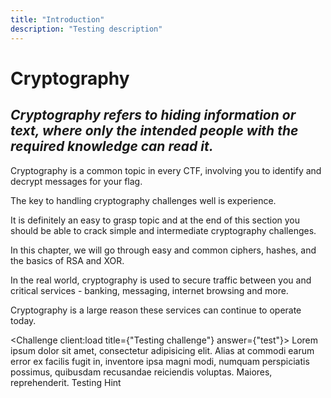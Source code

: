 ```yaml
---
title: "Introduction"
description: "Testing description"
---
```


# **Cryptography**

## _Cryptography refers to hiding information or text, where only the intended people with the required knowledge can read it._

Cryptography is a common topic in every CTF, involving you to identify and decrypt messages for your flag.

The key to handling cryptography challenges well is experience.

It is definitely an easy to grasp topic and at the end of this section you should be able to crack simple and intermediate cryptography challenges.

In this chapter, we will go through easy and common ciphers, hashes, and the basics of RSA and XOR.

In the real world, cryptography is used to secure traffic between you and critical services - banking, messaging, internet browsing and more.

Cryptography is a large reason these services can continue to operate today.

<Challenge client:load title={"Testing challenge"} answer={"test"}>
    Lorem ipsum dolor sit amet, consectetur adipisicing elit. Alias at commodi earum error ex facilis fugit in, inventore ipsa magni modi, numquam perspiciatis possimus, quibusdam recusandae reiciendis voluptas. Maiores, reprehenderit.
    <Hint>
        Testing Hint
    </Hint>
</Challenge>